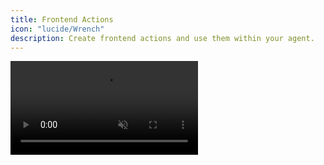 ```yaml
---
title: Frontend Actions
icon: "lucide/Wrench"
description: Create frontend actions and use them within your agent.
---
```


<video src="/images/frontend-actions-demo.mp4" className="rounded-lg shadow-xl" loop playsInline controls autoPlay muted />
<Callout>
    This video shows the [coagents starter](https://github.com/CopilotKit/CopilotKit/tree/main/examples/coagents-starter) repo with the [implementation](#implementation) section applied to it!
</Callout>

## What is this?

Frontend actions are powerful tools that allow your AI agents to directly interact with and update your application's user interface. Think of them as bridges that connect your agent's decision-making capabilities with your frontend's interactive elements.

## When should I use this?

Frontend actions are essential when you want to create truly interactive AI applications where your agent needs to:

- Dynamically update UI elements
- Trigger frontend animations or transitions
- Show alerts or notifications
- Modify application state
- Handle user interactions programmatically

Without frontend actions, agents are limited to just processing and returning data. By implementing frontend actions, you can create rich, interactive experiences where your agent actively drives the user interface.

## Implementation

<Steps>
    <Step>
        ### Setup CopilotKit

        To use frontend actions, you'll need to setup CopilotKit first. For the sake of brevity, we won't cover it here. 

        Check out our [getting started guide](/crewai-flows/quickstart/crewai/crewai-flows) and come back here when you're setup!
    </Step>

    <Step>
        ### Create a frontend action

        First, you'll need to create a frontend action using the [useCopilotAction](/reference/hooks/useCopilotAction) hook. Here's a simple one to get you started
        that says hello to the user.

        ```tsx title="page.tsx"
        import { useCopilotAction } from "@copilotkit/react-core" // [!code highlight]
            
        export function Page() {
          // ...

          // [!code highlight:16]
          useCopilotAction({
            name: "sayHello",
            description: "Say hello to the user",
            available: "remote", // optional, makes it so the action is *only* available to the agent
            parameters: [
              {
                name: "name",
                type: "string",
                description: "The name of the user to say hello to",
                required: true,
              },
            ],
            handler: async ({ name }) => {
              alert(`Hello, ${name}!`);
            },
          });

          // ...
        }
        ```
    </Step>
    <Step>
        ###  Modify your agent
        Now, we'll need to modify the agent to access these frontend actions. Open up for your agent's folder and continue from there!
    </Step>
    <Step>
        ### Install the CopilotKit SDK
        <InstallSDKSnippet components={props.components}/>
    </Step>
    <Step>
        ### Inheriting from CopilotKitState

        To access the frontend actions provided by CopilotKit, you can inherit from CopilotKitState in your agent's state definition:

        <Tabs groupId="language" items={['Python']} default="Python">
            <Tab value="Python">
                ```python title="agent-py/sample_agent/agent.py"
                from copilotkit import CopilotKitState # [!code highlight]

                class YourAgentState(CopilotKitState): # [!code highlight]
                    your_additional_properties: str
                ```
            </Tab>
        </Tabs>

        By doing this, your agent's state will include the `copilotkit` property, which contains the frontend actions that can be accessed and invoked.
    </Step>
    <Step>
        ### Accessing Frontend Actions

        Once your agent's state includes the `copilotkit` property, you can access the frontend actions and utilize them within your agent's logic.

        Here's how you can call a frontend action from your agent:

        <Tabs groupId="language" items={['Python']} default="Python">
            <Tab value="Python">
                ```python title="agent-py/sample_agent/agent.py"
                async def agent(self):
                    response = await copilotkit_stream(
                        completion(
                            model="openai/gpt-4o",
                            messages=[
                                {"role": "system", "content": prompt},
                                *self.state.get("messages", [])
                            ],
                            # Access the actions from the copilotkit property
                            tools=self.state["copilotkit"]["actions"], # [!code highlight]
                            tool_choice="required",
                            stream=True
                        )
                    )

                    # ...
                ```
            </Tab>
        </Tabs>

        These actions are automatically populated by CopilotKit and are compatible with LiteLLM's tool call definitions, making it straightforward to integrate them into your agent's workflow.
    </Step>
    <Step>
        ### Give it a try!
        You've now given your agent the ability to directly call any CopilotActions you've defined. These actions will be available as tools to the agent where they can be used as needed.
    </Step>
</Steps>
